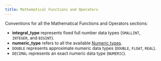 ```yaml
---
title: Mathematical Functions and Operators
---
```



Conventions for all the Mathematical Functions and Operators sections:

- **integral_type** represents fixed full number data types (`SMALLINT`, `INTEGER`, and `BIGINT`).
- **numeric_type** refers to all the available [Numeric types](/sql/data-types/numeric-types).
- `DOUBLE` represents approximate numeric data types (`DOUBLE`, `FLOAT`, `REAL`).
- `DECIMAL` represents an exact numeric data type (`NUMERIC`).
